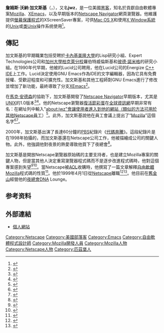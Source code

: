 {{noteTA
|G1=IT
}}
{{Infobox person
| name        = 傑米·加文斯基
| image       =
| caption     = 
| birthname   = 
| birth_date  = {{birth date and age|1968|11|3}}
| birth_place = {{USA}}[[賓夕法尼亞州|賓夕法尼亞州]][[匹茲堡|匹茲堡]]
| occupation  = {{link-en|DNA Lounge|DNA Lounge}}经营者
| spouse      = 
| children    = 
| residence   = 
| alma_mater  = 
| website     = {{URL|http://www.jwz.org/}}
}}

'''詹姆斯·沃納·加文斯基'''（{{lang-en|'''James Werner "Jamie" Zawinski'''}}，{{bd|1968年|11月3日|||}}），又名'''jwz'''，是一位美國[[黑客|黑客]]，知名於貢獻自由軟體專案[[Mozilla|Mozilla]]、[[XEmacs|XEmacs]]，以及早期版本的[[Netscape_Navigator|Netscape Navigator]]網頁瀏覽器。他維護提供[[螢幕保護程式|螢幕保護程式]]的XScreenSaver專案，可供[[Mac_OS_X|Mac OS X]]和使用[[X_Window系統|X Window系統]]的[[Unix|Unix]]或[[类Unix|类Unix]]操作系统使用<ref>{{cite web |url=http://www.jwz.org/xscreensaver/download.html |title=XScreenSaver: Download |publisher=Jwz.org |date= |accessdate=2014-02-03 |archive-date=2020-11-14 |archive-url=https://web.archive.org/web/20201114195815/https://www.jwz.org/xscreensaver/download.html |dead-url=no }}</ref>。

==傳記==
加文斯基的早期職業包括受聘於[[卡內基美隆大學|卡內基美隆大學]]{{link-en|斯科特·法爾曼|Scott Fahlman}}的Lisp研究小組、Expert Technologies公司和[[加州大學柏克萊分校|加州大學柏克萊分校]]羅伯特威倫斯基和[[彼德·諾米格|彼德·諾米格]]的研究小組。在1990年代早期，他被{{link-en|理查德·P·加布里埃爾|Richard P. Gabriel}}的Lucid公司聘用，他在Lucid公司的Energize [[C++|C++]] [[集成开发环境|IDE]]上工作。Lucid決定使用GNU Emacs作為IDE的文字編輯器，因為它具有免費授權、受歡迎程度和可擴充性。加文斯基和其他工程師對GNU Emacs進行了修改並增加了新功能，最終導致了分支[[XEmacs|XEmacs]]<ref>{{cite web |url=http://www.jwz.org/doc/lemacs.html |title=The Lemacs/FSFmacs Schism. |last=Zawinski |first=Jamie |date=2000-02-11 |accessdate=2013-04-29 |archiveurl=https://web.archive.org/web/20000817024036/http://www.jwz.org/doc/lemacs.html |archivedate=2000-08-17 |deadurl=yes }}</ref>。

在[[馬克·安德森|馬克·安德森]]的協助下，加文斯基開發了[[Netscape_Navigator|Netscape Navigator]]早期版本，尤其是[[UNIX|UNIX]]的1.0版本<ref>{{Cite web |url=http://www.jwz.org/doc/about-authors.html |title=Netscape Navigator's "about:authors" page |accessdate=2017-05-06 |archive-date=2020-09-22 |archive-url=https://web.archive.org/web/20200922150508/https://www.jwz.org/doc/about-authors.html |dead-url=no }}</ref><ref>{{cite news |url=http://www.fastcompany.com/26443/can-you-work-netscape-time |title=Can You Work in Netscape Time? |first=Tom |last=Steinert-Threlkeld |date=November 1995 |work=Fast Company magazine |accessdate=2015-11-27 |archive-date=2020-10-30 |archive-url=https://web.archive.org/web/20201030090204/https://www.fastcompany.com/26443/can-you-work-netscape-time |dead-url=no }}</ref>。他的Netscape瀏覽器[[彩蛋_(媒體)|復活節彩蛋]]在[[全球資訊網|全球資訊網]]早期非常有名：在網址列中輸入"about:jwz"會讓使用者進入到他的網站（類似的方法可用於其他Netscape員工）<ref>{{cite web |url=http://www.rigaut.com/benoit/CERN/about/ |title=This page is dedicated to Netscape Navigator 3.0b4 and followers, oops Mozilla 3.0b4 and friends! |accessdate=2017-05-06 |archive-date=2020-10-24 |archive-url=https://web.archive.org/web/20201024233431/http://www.rigaut.com/benoit/CERN/about/ |dead-url=no }}</ref>。此外，加文斯基說他在員工會議上提出了“[[Mozilla|Mozilla]]”這個名字<ref>{{cite web |last = Zawinski |first = Jamie |title = the netscape dorm. |year = 1996 |url = http://www.jwz.org/gruntle/nscpdorm.html |accessdate = 2013-04-29 |archive-date = 2020-11-09 |archive-url = https://web.archive.org/web/20201109041707/https://www.jwz.org/gruntle/nscpdorm.html |dead-url = no }}</ref><ref>{{cite web |url=http://www.davetitus.com/mozilla/ |title=How was Mozilla born: The story of the first mascot on the Internet |author=Dave Titus with assistance from Andrew Wong |date=December 2002 |accessdate=2013-04-29 |archive-date=2016-03-03 |archive-url=https://web.archive.org/web/20160303180558/http://www.davetitus.com/mozilla/ |dead-url=no }}</ref>。

2000年，加文斯基出演了長達6​​0分鐘的[[公共電視網|PBS]]紀錄片《[[代碼奔騰|代碼奔騰]]》。這段紀錄片是在1998年拍攝的，而加文斯基還在Netscape公司工作，他被描繪成公司的關鍵人物。此外，他強調他對夜景的熱愛導致他買下了夜總會<ref>{{cite web
| url=http://www.salon.com/2000/02/10/zawinski/
| title=Free the night life!
| last=Leonard
| first=Andrew
| date=2000-02-10
| publisher=Salon
| accessdate=2013-04-29
| archive-date=2020-10-24
| archive-url=https://web.archive.org/web/20201024181508/https://www.salon.com/2000/02/10/zawinski/
| dead-url=no
}}</ref>。

加文斯基是開放Netscape瀏覽器原始碼的主要支持者，也是建立Mozilla專案的關鍵人物，但是當其他人決定重寫瀏覽器程式碼而不是逐步改進程式碼時，他對這個專案感到失望<ref>{{cite web
| url=http://www.openoffice.org/editorial/ec1May.html
| first=Louis
| last=Suárez-Potts
| date=2001-05-01
| title=Interview: Frank Hecker
| accessdate=2017-05-06
| archive-date=2017-07-26
| archive-url=https://web.archive.org/web/20170726130348/http://www.openoffice.org/editorial/ec1May.html
| dead-url=no
}}</ref><ref>{{cite news | url=https://www.wired.com/1998/07/mozilla-organizer/ | title=Mozilla.organizer | work=[[Wired_(magazine)|Wired]] magazine | first=Paul | last=Boutin | date=July 1998 | accessdate=2017-05-06 | archive-date=2018-06-22 | archive-url=https://web.archive.org/web/20180622192834/https://www.wired.com/1998/07/mozilla-organizer/ | dead-url=no }}</ref>。當Netscape被[[AOL|AOL]]收購時，他撰寫了一篇文章解釋[[自由軟體|自由軟體]][[Mozilla_Application_Suite|Mozilla]]程式碼的性質<ref>{{cite web
| url = http://www-archive.mozilla.org/fear.html
| title = fear and loathing on the merger trail
| last = Zawinski
| first = Jamie
| date = 1998-11-23
| publisher = [[Mozilla|Mozilla]]
| accessdate = 2013-04-29
| archive-date = 2019-10-06
| archive-url = https://web.archive.org/web/20191006162214/https://www-archive.mozilla.org/fear.html
| dead-url = no
}}</ref>。他於1999年4月1日從[[Netscape|Netscape]]離職<ref>{{cite web |url = http://www.jwz.org/gruntle/nomo.html |title = resignation and postmortem. |last = Zawinski |first = Jamie |date = 1999-03-31 |accessdate = 2013-03-29 |archive-date = 2020-11-09 |archive-url = https://web.archive.org/web/20201109023419/https://www.jwz.org/gruntle/nomo.html |dead-url = no }}</ref><ref>{{Cite news |url=http://www.highbeam.com/doc/1G1-54301216.html |title=Mozilla Founder Resigns on Open Source Project's Birthday. |publisher=Computergram International |first=Rachel |last=Chalmers |date=1999-04-06 |accessdate=2013-04-29 |archive-url=https://web.archive.org/web/20130523031125/http://www.highbeam.com/doc/1G1-54301216.html |archive-date=2013-05-23 |dead-url=yes }}</ref>。他目前在[[舊金山|舊金山]]經營他的[[夜總會|夜總會]]DNA Lounge。

== 参考资料 ==
{{reflist}}

== 外部連結 ==
* [https://www.jwz.org/ 個人網站] {{Wayback|url=https://www.jwz.org/ |date=20201215180212 }}

{{Netscape}}

[[Category:Netscape|Category:Netscape]]
[[Category:美國部落客|Category:美國部落客]]
[[Category:Emacs|Category:Emacs]]
[[Category:自由軟體程式設計師|Category:自由軟體程式設計師]]
[[Category:Mozilla開發人員|Category:Mozilla開發人員]]
[[Category:Mozilla人物|Category:Mozilla人物]]
[[Category:Netscape人物|Category:Netscape人物]]
[[Category:匹茲堡人|Category:匹茲堡人]]